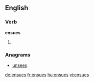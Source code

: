 ==English==

===Verb===
'''ensues'''

# {{third-person singular of|ensue}}

===Anagrams===
* [[unsees#English|unsees]]

[[de:ensues]]
[[fr:ensues]]
[[hu:ensues]]
[[vi:ensues]]